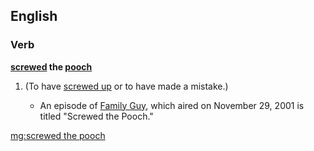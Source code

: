 ==English==

===Verb===
'''[[screwed]] the [[pooch]]'''

# {{en-past of|screw the pooch}} {{slang}} (To have [[screwed up]] or to have made a mistake.)
#*An episode of [[Family Guy]], which aired on November 29, 2001 is titled "Screwed the Pooch."

[[mg:screwed the pooch]]